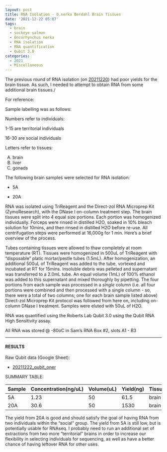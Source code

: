 ```yaml
---
layout: post
title: RNA Isolation - O.nerka Berdahl Brain Tissues
date: '2021-12-22 05:07'
tags: 
  - brain
  - sockeye salmon
  - Oncorhynchus nerka
  - RNA isolation
  - RNA quantification
  - Qubit 3.0
categories: 
  - 2021
  - Miscellaneous
---
```

The previous round of RNA isolation (on [20211220](https://robertslab.github.io/sams-notebook/posts/2021/2021-12-20-RNA-Isolation---O.nerka-Berdahl-Tissues/)) had poor yields for the brain tissue. As such, I needed to attempt to obtain RNA from some additional brain tissues./

For reference:

Sample labelling was as follows:

Numbers refer to individuals:

1-15 are territorial individuals

16-30 are social individuals

Letters refer to tissues:

(A) brain
(B) liver
(C) gonads

The following brain samples were selected for RNA isolation:

- 5A

- 20A

RNA was isolated using TriReagent and the Direct-zol RNA Microprep Kit (ZymoResearch), with the DNase I on-column treatment step. The brain tissues were split into 4 equal size portions. Each portion was homogenized individually. Forceps were rinsed in distilled H2O, soaked in 10% bleach solution for 10mins, and then rinsed in distilled H2O before re-use. All centrifugation steps were performed at 16,000g for 1 min. Here’s a brief overview of the process.

Tubes containing tissues were allowed to thaw completely at room temperature (RT). Tissues were homogenized in 500uL of TriReagent with “disposable” platic mortar/pestle tubes (1.5mL). After homogenization, an additional 500uL of TriReagent was added to the tube, vortexed and incubated at RT for 15mins. Insoluble debris was pelleted and supernatant was transferred to a 2.0mL tube. An equal volume (1mL) of 100% ethanol was added to this supernatant and mixed thoroughly by pipetting. The four portions from each sample was processed in a _single_ column (i.e. all four portions were combined and then processed with a single column - so, there were a total of two columns; one for each brain sample listed above) Direct-zol Microprep Kit protocol was followed from here on, including on-column DNase I treatment. Samples were eluted with 50uL of H2O.

RNA was quantified using the Roberts Lab Qubit 3.0 using the Qubit RNA High Sensitivity assay.

All RNA was stored @ -80oC in Sam’s RNA Box #2, slots A1 - B3

---

#### RESULTS

Raw Qubit data (Google Sheet):

- [20211222_qubit_oner](https://docs.google.com/spreadsheets/d/13Ki-2C7An2tI2bbQbOZsBWvijQhjNzJwoqk769HF8Fk/edit?usp=sharing)

SUMMARY TABLE:

| Sample | Concentration(ng/uL) | Volume(uL) | Yield(ng) | Tissue |
|--------|----------------------|------------|-----------|--------|
| 5A     | 1.23                 | 50         | 61.5      | brain  |
| 20A    | 30.6                 | 50         | 1530      | brain  |

The yield from 20A is good and should satisfy the goal of having RNA from two individuals within the "social" group. The yield from 5A is still low, but is potentially usable for RNAseq. I probably need to run an additional set of extractions from two more "territorial" brains in order to increase our flexibility in selecting individuals for sequencing, as well as have a better chance of having leftover RNA for other uses.